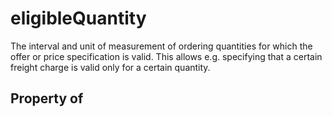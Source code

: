   

# eligibleQuantity

The interval and unit of measurement of ordering quantities for which the offer or price specification is valid. This allows e.g. specifying that a certain freight charge is valid only for a certain quantity.

## Property of



